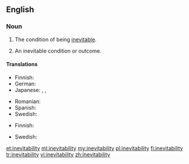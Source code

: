 ==English==

===Noun===
{{en-noun|~|inevitabilities}}

# {{context|uncountable|lang=en}} The condition of being [[inevitable]].
# {{context|countable|lang=en}} An inevitable condition or outcome.

====Translations====
{{trans-top|the condition of being inevitable}}
*Finnish: {{t|fi|väistämättömyys}}
*German: {{t|de|Unvermeidlichkeit}}
*Japanese: {{t|ja|不可避|tr=fukahi}}, {{t+|ja|必然|tr=hitsuzen}}, {{t|ja|必然性|tr=hitsuzensei}}
{{trans-mid}}
* Romanian: {{t+|ro|inevitabilitate}}
* Spanish: {{t|es|inevitabilidad}}
* Swedish: {{t|sv|oundviklighet|c}}
{{trans-bottom}}

{{trans-top|an inevitable condition or outcome}}
*Finnish: {{t|fi|väistämättömyys}}
{{trans-mid}}
* Swedish: {{t|sv|oundviklighet|c}}
{{trans-bottom}}

[[et:inevitability]]
[[ml:inevitability]]
[[my:inevitability]]
[[pl:inevitability]]
[[fi:inevitability]]
[[tr:inevitability]]
[[vi:inevitability]]
[[zh:inevitability]]